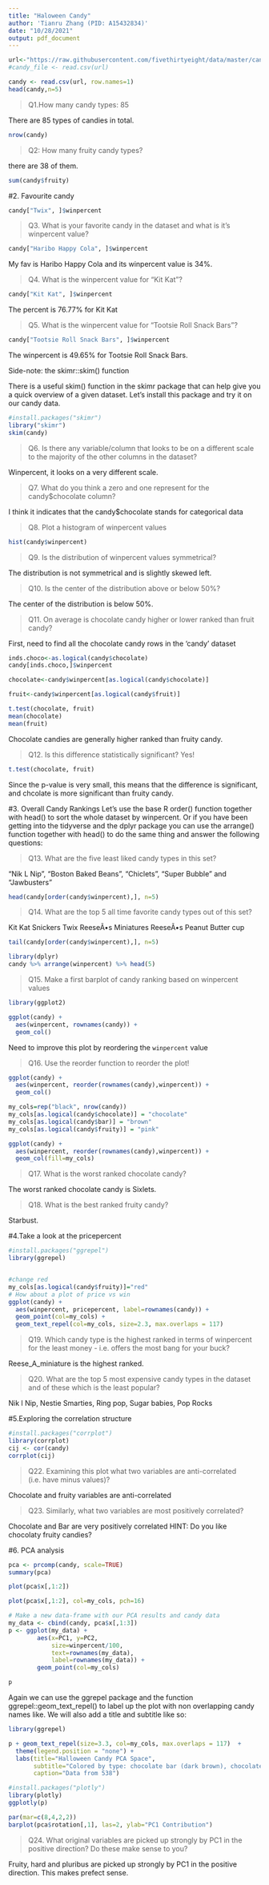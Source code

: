 ```yaml
---
title: "Haloween Candy"
author: 'Tianru Zhang (PID: A15432834)'
date: "10/28/2021"
output: pdf_document
---
```


```r

url<-"https://raw.githubusercontent.com/fivethirtyeight/data/master/candy-power-ranking/candy-data.csv"
#candy_file <- read.csv(url)

candy <- read.csv(url, row.names=1)
head(candy,n=5)
```

>Q1.How many candy types: 85

There are 85 types of candies in total.
```r
nrow(candy)
```

>Q2: How many fruity candy types?

there are 38 of them.
```r
sum(candy$fruity)
```
#2. Favourite candy


```r
candy["Twix", ]$winpercent
```
>Q3. What is your favorite candy in the dataset and what is it’s winpercent value?

```r
candy["Haribo Happy Cola", ]$winpercent
```
My fav is Haribo Happy Cola and its winpercent value is 34%.


>Q4. What is the winpercent value for “Kit Kat”?
```r
candy["Kit Kat", ]$winpercent
```
The percent is 76.77% for Kit Kat

>Q5. What is the winpercent value for “Tootsie Roll Snack Bars”?

```r
candy["Tootsie Roll Snack Bars", ]$winpercent
```
The winpercent is 49.65% for Tootsie Roll Snack Bars.

Side-note: the skimr::skim() function

There is a useful skim() function in the skimr package that can help give you a quick overview of a given dataset. Let’s install this package and try it on our candy data.


```r
#install.packages("skimr")
library("skimr")
skim(candy)
```
>Q6. Is there any variable/column that looks to be on a different scale to the majority of the other columns in the dataset?

Winpercent, it looks on a very different scale.


>Q7. What do you think a zero and one represent for the candy$chocolate column?

I think it indicates that the candy$chocolate stands for categorical data 


>Q8. Plot a histogram of winpercent values

```r
hist(candy$winpercent)
```


>Q9. Is the distribution of winpercent values symmetrical?

The distribution is not symmetrical and is slightly skewed left.

>Q10. Is the center of the distribution above or below 50%?

The center of the distribution is below 50%.

>Q11. On average is chocolate candy higher or lower ranked than fruit candy?

First, need to find all the chocolate candy rows in the 'candy' dataset

```r
inds.choco<-as.logical(candy$chocolate)
candy[inds.choco,]$winpercent
```

```r
chocolate<-candy$winpercent[as.logical(candy$chocolate)]

fruit<-candy$winpercent[as.logical(candy$fruit)]
```

```r
t.test(chocolate, fruit)
mean(chocolate)
mean(fruit)
```
Chocolate candies are generally higher ranked than fruity candy.

>Q12. Is this difference statistically significant?
 Yes! 
 
```r
t.test(chocolate, fruit)
```

Since the p-value is very small, this means that the difference is significant, and chcolate is more significant than fruity candy.

#3. Overall Candy Rankings
Let’s use the base R order() function together with head() to sort the whole dataset by winpercent. Or if you have been getting into the tidyverse and the dplyr package you can use the arrange() function together with head() to do the same thing and answer the following questions:



>Q13. What are the five least liked candy types in this set?

"Nik L Nip", "Boston Baked Beans", "Chiclets", "Super Bubble" and "Jawbusters"

```r
head(candy[order(candy$winpercent),], n=5)


```	

>Q14. What are the top 5 all time favorite candy types out of this set?

Kit Kat
Snickers
Twix
ReeseÃ•s Miniatures
ReeseÃ•s Peanut Butter cup

```r
tail(candy[order(candy$winpercent),], n=5)


```


```r
library(dplyr)
candy %>% arrange(winpercent) %>% head(5)
```


>Q15. Make a first barplot of candy ranking based on winpercent values

```r
library(ggplot2)

ggplot(candy) + 
  aes(winpercent, rownames(candy)) +
  geom_col()
```
Need to improve this plot by reordering the `winpercent` value



>Q16. Use the reorder function to reorder the plot!

```r
ggplot(candy) + 
  aes(winpercent, reorder(rownames(candy),winpercent)) +
  geom_col()
```


```r
my_cols=rep("black", nrow(candy))
my_cols[as.logical(candy$chocolate)] = "chocolate"
my_cols[as.logical(candy$bar)] = "brown"
my_cols[as.logical(candy$fruity)] = "pink"
```

```r
ggplot(candy) + 
  aes(winpercent, reorder(rownames(candy),winpercent)) +
  geom_col(fill=my_cols) 
```


>Q17. What is the worst ranked chocolate candy?


The worst ranked chocolate candy is Sixlets.

>Q18. What is the best ranked fruity candy?

Starbust.




#4.Take a look at the pricepercent

```r
#install.packages("ggrepel")
library(ggrepel)


#change red 
my_cols[as.logical(candy$fruity)]="red"
# How about a plot of price vs win
ggplot(candy) +
  aes(winpercent, pricepercent, label=rownames(candy)) +
  geom_point(col=my_cols) + 
  geom_text_repel(col=my_cols, size=2.3, max.overlaps = 117)

```

>Q19. Which candy type is the highest ranked in terms of winpercent for the least money - i.e. offers the most bang for your buck?

 Reese_A_miniature is the highest ranked. 


>Q20. What are the top 5 most expensive candy types in the dataset and of these which is the least popular?

Nik l Nip, Nestie Smarties, Ring pop, Sugar babies, Pop Rocks






#5.Exploring the correlation structure

```r
#install.packages("corrplot")
library(corrplot)
cij <- cor(candy)
corrplot(cij)

```
>Q22. Examining this plot what two variables are anti-correlated (i.e. have minus values)?

Chocolate and fruity variables are anti-correlated


>Q23. Similarly, what two variables are most positively correlated?

Chocolate and Bar are very positively correlated
HINT: Do you like chocolaty fruity candies?





#6. PCA analysis
```r
pca <- prcomp(candy, scale=TRUE)
summary(pca)
```

```r
plot(pca$x[,1:2])
```
```r
plot(pca$x[,1:2], col=my_cols, pch=16)
```

```r
# Make a new data-frame with our PCA results and candy data
my_data <- cbind(candy, pca$x[,1:3])
p <- ggplot(my_data) + 
        aes(x=PC1, y=PC2, 
            size=winpercent/100,  
            text=rownames(my_data),
            label=rownames(my_data)) +
        geom_point(col=my_cols)

p
```
Again we can use the ggrepel package and the function ggrepel::geom_text_repel() to label up the plot with non overlapping candy names like. We will also add a title and subtitle like so:

```r
library(ggrepel)

p + geom_text_repel(size=3.3, col=my_cols, max.overlaps = 117)  + 
  theme(legend.position = "none") +
  labs(title="Halloween Candy PCA Space",
       subtitle="Colored by type: chocolate bar (dark brown), chocolate other (light brown), fruity (red), other (black)",
       caption="Data from 538")
```
```r
#install.packages("plotly")
library(plotly)
ggplotly(p)
```
```r
par(mar=c(8,4,2,2))
barplot(pca$rotation[,1], las=2, ylab="PC1 Contribution")
```
>Q24. What original variables are picked up strongly by PC1 in the positive direction? Do these make sense to you?

Fruity, hard and pluribus are picked up strongly by PC1 in the positive direction. This makes prefect sense.
